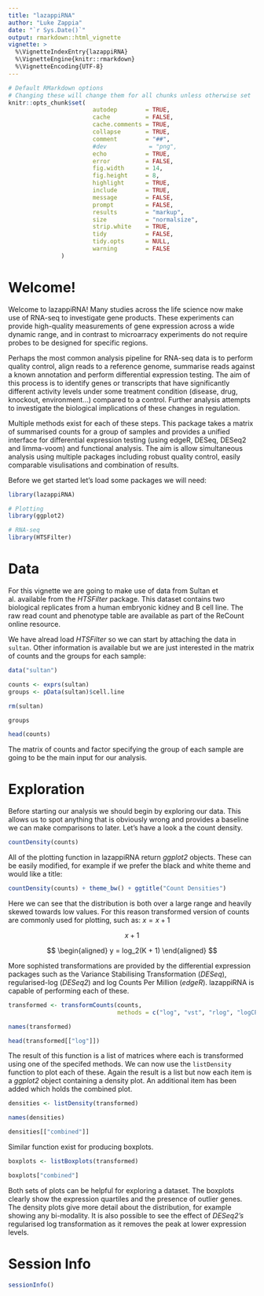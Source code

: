 ```yaml
---
title: "lazappiRNA"
author: "Luke Zappia"
date: "`r Sys.Date()`"
output: rmarkdown::html_vignette
vignette: >
  %\VignetteIndexEntry{lazappiRNA}
  %\VignetteEngine{knitr::rmarkdown}
  %\VignetteEncoding{UTF-8}
---
```


```r
# Default RMarkdown options
# Changing these will change them for all chunks unless otherwise set
knitr::opts_chunk$set(
                        autodep        = TRUE,
                        cache          = FALSE,
                        cache.comments = TRUE,
                        collapse       = TRUE,
                        comment        = "##",
                        #dev            = "png",
                        echo           = TRUE,
                        error          = FALSE,
                        fig.width      = 14,
                        fig.height     = 8,
                        highlight      = TRUE,
                        include        = TRUE,
                        message        = FALSE,
                        prompt         = FALSE,
                        results        = "markup",
                        size           = "normalsize",
                        strip.white    = TRUE,
                        tidy           = FALSE,
                        tidy.opts      = NULL,
                        warning        = FALSE
               )
```

Welcome!
========

Welcome to lazappiRNA! Many studies across the life science now make use of
RNA-seq to investigate gene products. These experiments can provide high-quality
measurements of gene expression across a wide dynamic range, and in contrast to
microarracy experiments do not require probes to be designed for specific
regions.

Perhaps the most common analysis pipeline for RNA-seq data is to perform
quality control, align reads to a reference genome, summarise reads against a
known annotation and perform differential expression testing. The aim of this
process is to identify genes or transcripts that have significantly different 
activity levels under some treatment condition (disease, drug, knockout, 
environment...) compared to a control. Further analysis attempts to investigate 
the biological implications of these changes in regulation.

Multiple methods exist for each of these steps. This package takes a matrix of
summarised counts for a group of samples and provides a unified interface for
differential expression testing (using edgeR, DESeq, DESeq2 and limma-voom) and
functional analysis. The aim is allow simultaneous analysis using multiple
packages including robust quality control, easily comparable visulisations and
combination of results.

Before we get started let's load some packages we will need:

```r
library(lazappiRNA)

# Plotting
library(ggplot2)

# RNA-seq
library(HTSFilter)
```

Data
====

For this vignette we are going to make use of data from Sultan et al. available
from the _HTSFilter_ package. This dataset contains two biological replicates
from a human embryonic kidney and B cell line. The raw read count and phenotype
table are available as part of the ReCount online resource.

We have alread load _HTSFilter_ so we can start by attaching the data in 
`sultan`. Other information is available but we are just interested in the 
matrix of counts and the groups for each sample:

```r
data("sultan")

counts <- exprs(sultan)
groups <- pData(sultan)$cell.line

rm(sultan)

groups

head(counts)
```

The matrix of counts and factor specifying the group of each sample are going
to be the main input for our analysis.

Exploration
===========

Before starting our analysis we should begin by exploring our data. This allows
us to spot anything that is obviously wrong and provides a baseline we can make
comparisons to later. Let's have a look a the count density.

```r
countDensity(counts)
```

All of the plotting function in lazappiRNA return _ggplot2_ objects. These can
be easily modified, for example if we prefer the black and white theme and 
would like a title:

```r
countDensity(counts) + theme_bw() + ggtitle("Count Densities")
```

Here we can see that the distribution is both over a large range and heavily
skewed towards low values. For this reason transformed version of counts are
commonly used for plotting, such as: $x = x + 1$

$$ x + 1 $$

$$
\begin{aligned}
    y = log_2(K + 1)
\end{aligned}
$$

More sophisted transformations are provided by the differential expression
packages such as the Variance Stabilising Transformation (_DESeq_),
regularised-log (_DESeq2_) and log Counts Per Million (_edgeR_). lazappiRNA
is capable of performing each of these.

```r
transformed <- transformCounts(counts,
                               methods = c("log", "vst", "rlog", "logCPM"))

names(transformed)

head(transformed[["log"]])
```

The result of this function is a list of matrices where each is transformed
using one of the specifed methods. We can now use the `listDensity` function
to plot each of these. Again the result is a list but now each item is a 
_ggplot2_ object containing a density plot. An additional item has been added
which holds the combined plot.

```r
densities <- listDensity(transformed)

names(densities)

densities[["combined"]]
```

Similar function exist for producing boxplots.

```r
boxplots <- listBoxplots(transformed)

boxplots["combined"]
```

Both sets of plots can be helpful for exploring a dataset. The boxplots clearly
show the expression quartiles and the presence of outlier genes. The density
plots give more detail about the distribution, for example showing any
bi-modality. It is also possible to see the effect of _DESeq2's_ regularised 
log transformation as it removes the peak at lower expression levels.

Session Info
============

```r
sessionInfo()
```

